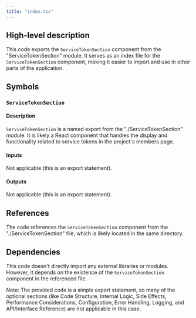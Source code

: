 ```yaml
---
title: "index.tsx"
---
```


## High-level description
This code exports the `ServiceTokenSection` component from the "ServiceTokenSection" module. It serves as an index file for the `ServiceTokenSection` component, making it easier to import and use in other parts of the application.

## Symbols

### `ServiceTokenSection`
#### Description
`ServiceTokenSection` is a named export from the "./ServiceTokenSection" module. It is likely a React component that handles the display and functionality related to service tokens in the project's members page.

#### Inputs
Not applicable (this is an export statement).

#### Outputs
Not applicable (this is an export statement).

## References
The code references the `ServiceTokenSection` component from the "./ServiceTokenSection" file, which is likely located in the same directory.

## Dependencies
This code doesn't directly import any external libraries or modules. However, it depends on the existence of the `ServiceTokenSection` component in the referenced file.

Note: The provided code is a simple export statement, so many of the optional sections (like Code Structure, Internal Logic, Side Effects, Performance Considerations, Configuration, Error Handling, Logging, and API/Interface Reference) are not applicable in this case.